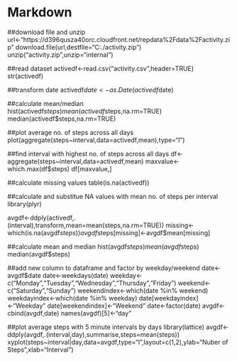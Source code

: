 Markdown
========================================================

##download file and unzip
url<-"https://d396qusza40orc.cloudfront.net/repdata%2Fdata%2Factivity.zip"
download.file(url,destfile="C:./activity.zip")
unzip("activity.zip",unzip="internal")

##read dataset
activedf<-read.csv("activity.csv",header=TRUE)
str(activedf)

##transform date
activedf$date<-as.Date(activedf$date)

##calculate mean/median
hist(activedf$steps)
mean(activedf$steps,na.rm=TRUE)
median(activedf$steps,na.rm=TRUE)

##plot average no. of steps across all days
plot(aggregate(steps~interval,data=activedf,mean),type="l")

##find interval with highest no. of steps across all days
df<-aggregate(steps~interval,data=activedf,mean)
maxvalue<-which.max(df$steps)
df[maxvalue,]

##calculate missing values
table(is.na(activedf))

##calculate and substitue NA values with mean no. of steps per interval
library(plyr)

avgdf<-ddply(activedf,.(interval),transform,mean=mean(steps,na.rm=TRUE))
missing<-which(is.na(avgdf$steps))
avgdf$steps[missing]<-avgdf$mean[missing]

##calculate mean and median
hist(avgdf$steps)
mean(avgdf$steps)
median(avgdf$steps)

##add new column to dataframe and factor by weekday/weekend
date<-avgdf$date
date<-weekdays(date)
weekday<-c("Monday","Tuesday","Wednesday","Thursday","Friday")
weekend<-c("Saturday","Sunday")
weekendindex<-which(date %in% weekend)
weekdayindex<-which(date %in% weekday)
date[weekdayindex]<-"Weekday"
date[weekendindex]<-"Weekend"
date<-factor(date)
avgdf<-cbind(avgdf,date)
names(avgdf)[5]<-"day"

##plot average steps with 5 minute intervals by days 
library(lattice)
avgdf<-ddply(avgdf,.(interval,day),summarise,steps=mean(steps))
xyplot(steps~interval|day,data=avgdf,type="l",layout=c(1,2),ylab="Nuber of Steps",xlab="Interval")

